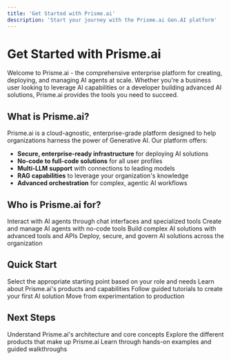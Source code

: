 ```yaml
---
title: 'Get Started with Prisme.ai'
description: 'Start your journey with the Prisme.ai Gen.AI platform'
---
```


# Get Started with Prisme.ai

Welcome to Prisme.ai - the comprehensive enterprise platform for creating, deploying, and managing AI agents at scale. Whether you're a business user looking to leverage AI capabilities or a developer building advanced AI solutions, Prisme.ai provides the tools you need to succeed.

## What is Prisme.ai?

Prisme.ai is a cloud-agnostic, enterprise-grade platform designed to help organizations harness the power of Generative AI. Our platform offers:

- **Secure, enterprise-ready infrastructure** for deploying AI solutions
- **No-code to full-code solutions** for all user profiles
- **Multi-LLM support** with connections to leading models
- **RAG capabilities** to leverage your organization's knowledge
- **Advanced orchestration** for complex, agentic AI workflows

## Who is Prisme.ai for?

<CardGroup cols={2}>
  <Card title="End Users" icon="users">
    Interact with AI agents through chat interfaces and specialized tools
  </Card>
  <Card title="Business Users" icon="briefcase">
    Create and manage AI agents with no-code tools
  </Card>
  <Card title="Developers" icon="code">
    Build complex AI solutions with advanced tools and APIs
  </Card>
  <Card title="IT & Administrators" icon="server">
    Deploy, secure, and govern AI solutions across the organization
  </Card>
</CardGroup>

## Quick Start

<Steps>
  <Step title="Choose Your Path">
    Select the appropriate starting point based on your role and needs
  </Step>
  <Step title="Explore the Platform">
    Learn about Prisme.ai's products and capabilities
  </Step>
  <Step title="Build Your First Agent">
    Follow guided tutorials to create your first AI solution
  </Step>
  <Step title="Deploy and Scale">
    Move from experimentation to production
  </Step>
</Steps>

## Next Steps

<CardGroup cols={3}>
  <Card title="Platform Overview" icon="book" href="../platform-overview/architecture">
    Understand Prisme.ai's architecture and core concepts
  </Card>
  <Card title="Products" icon="puzzle-piece" href="../products/ai-securechat/overview">
    Explore the different products that make up Prisme.ai
  </Card>
  <Card title="Tutorials" icon="graduation-cap" href="../tutorials/first-agent">
    Learn through hands-on examples and guided walkthroughs
  </Card>
</CardGroup>